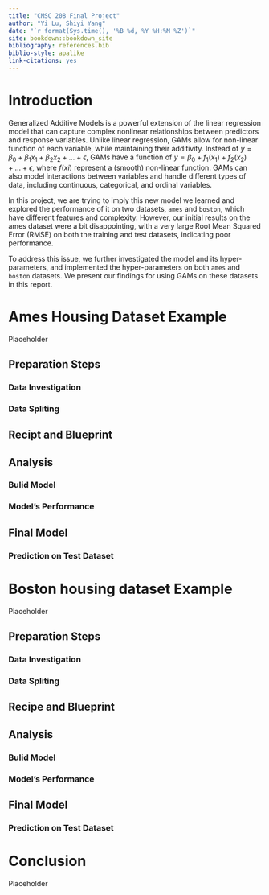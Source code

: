 ```yaml
--- 
title: "CMSC 208 Final Project"
author: "Yi Lu, Shiyi Yang"
date: "`r format(Sys.time(), '%B %d, %Y %H:%M %Z')`"
site: bookdown::bookdown_site
bibliography: references.bib
biblio-style: apalike
link-citations: yes
---
```


# Introduction

Generalized Additive Models is a powerful extension of the linear regression model that can capture complex nonlinear relationships between predictors and response variables. 
Unlike linear regression, GAMs allow for non-linear function of each variable, while maintaining their additivity. 
Instead of $y = \beta_0 + \beta_1x_1 + \beta_2x_2+...+\epsilon$, GAMs have a function of $y = \beta_0 + f_1(x_1) + f_2(x_2) + ... +\epsilon$, where $f(xi)$ represent a (smooth) non-linear function. 
GAMs can also model interactions between variables and handle different types of data, including continuous, categorical, and ordinal variables.

In this project, we are trying to imply this new model we learned and explored the performance of it on two datasets, `ames` and `boston`, which have different features and complexity. 
However, our initial results on the ames dataset were a bit disappointing, with a very large Root Mean Squared Error (RMSE) on both the training and test datasets, indicating poor performance.

To address this issue, we further investigated the model and its hyper-parameters, and implemented the hyper-parameters on both `ames` and `boston` datasets.
We present our findings for using GAMs on these datasets in this report.





<!--chapter:end:index.Rmd-->


# Ames Housing Dataset Example

Placeholder


## Preparation Steps
### Data Investigation
### Data Spliting
## Recipt and Blueprint
## Analysis
### Bulid Model
### Model's Performance
## Final Model
### Prediction on Test Dataset

<!--chapter:end:ames_housing_dataset.Rmd-->


# Boston housing dataset Example

Placeholder


## Preparation Steps
### Data Investigation
### Data Spliting
## Recipe and Blueprint
## Analysis
### Bulid Model
### Model's Performance
## Final Model
### Prediction on Test Dataset

<!--chapter:end:Boston_housing_dataset.Rmd-->


# Conclusion

Placeholder



<!--chapter:end:Conclusion.Rmd-->

